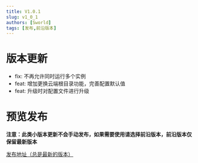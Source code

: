 ```yaml
---
title: V1.0.1
slug: v1_0_1
authors: [Sworld]
tags: [发布,前沿版本]
---
```

# 版本更新
- fix: 不再允许同时运行多个实例
- feat: 增加更换云端根目录功能，完善配置默认值
- feat: 升级时对配置文件进行升级

# 预览发布
**注意：此类小版本更新不会手动发布，如果需要使用请选择前沿版本，前沿版本仅保留最新版本**

[发布地址（总是最新的版本）](https://github.com/mcthesw/game-save-manager/releases/tag/latest)